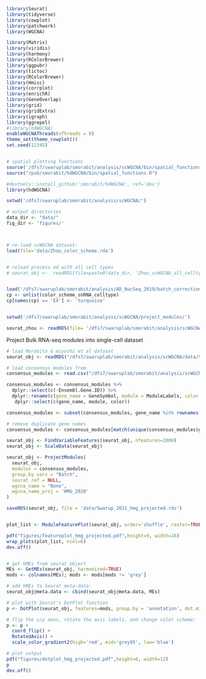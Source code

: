 
```r
library(Seurat)
library(tidyverse)
library(cowplot)
library(patchwork)
library(WGCNA)

library(Matrix)
library(viridis)
library(harmony)
library(RColorBrewer)
library(ggpubr)
library(tictoc)
library(RColorBrewer)
library(Hmisc)
library(corrplot)
library(enrichR)
library(GeneOverlap)
library(grid)
library(gridExtra)
library(igraph)
library(ggrepel)
#library(hdWGCNA)
enableWGCNAThreads(nThreads = 8)
theme_set(theme_cowplot())
set.seed(12345)


# spatial plotting functions
source('/dfs7/swaruplab/smorabit/analysis/scWGCNA/bin/spatial_functions.R')
source("/pub/smorabit/hdWGCNA/bin/spatial_functions.R")

#devtools::install_github('smorabit/hdWGCNA', ref='dev')
library(hdWGCNA)

setwd('/dfs7/swaruplab/smorabit/analysis/scWGCNA/')

# output directories
data_dir <- "data/"
fig_dir <- 'figures/'



# re-load scWGCNA dataset:
load(file='data/Zhou_color_scheme.rda')


# reload process ed with all cell types
# seurat_obj <-  readRDS(file=paste0(data_dir, 'Zhou_scWGCNA_all_celltypes.rds'))


load('/dfs7/swaruplab/smorabit/analysis/AD_NucSeq_2019/batch_correction/liger/update/celltype-analysis/data/color_scheme.rda')
cp <- unlist(color_scheme_snRNA_celltype)
cp[names(cp) == 'EX'] <- 'turquoise'


setwd('/dfs7/swaruplab/smorabit/analysis/scWGCNA/project_modules/')

seurat_zhou <- readRDS(file= '/dfs7/swaruplab/smorabit/analysis/scWGCNA/brain_iterative/data/Zhou_scWGCNA_all_celltypes.rds')


```

Project Bulk RNA-seq modules into single-cell dataset

```r

# load Morabito & miyoshi et al dataset
seurat_obj <- readRDS("/dfs7/swaruplab/smorabit/analysis/scWGCNA/data/Swarup_2021.rds")

# load consensus modules from
consensus_modules <- read.csv("/dfs7/swaruplab/smorabit/analysis/scWGCNA/data/hmg_cWGCNA_modules.csv")

consensus_modules <- consensus_modules %>%
  dplyr::select(c(-Ensembl.Gene.ID)) %>%
  dplyr::rename(c(gene_name = GeneSymbol, module = ModuleLabels, color = Initially.Assigned.Module.Color)) %>%
   dplyr::select(c(gene_name, module, color))

consensus_modules <- subset(consensus_modules, gene_name %in% rownames(seurat_obj))

# remove duplicate gene names
consensus_modules <- consensus_modules[match(unique(consensus_modules$gene_name), consensus_modules$gene_name),]

seurat_obj <- FindVariableFeatures(seurat_obj, nfeatures=2000)
seurat_obj <- ScaleData(seurat_obj)

seurat_obj <- ProjectModules(
  seurat_obj,
  modules = consensus_modules,
  group.by.vars = "Batch",
  seurat_ref = NULL,
  wgcna_name = "None",
  wgcna_name_proj = 'HMG_2020'
)

saveRDS(seurat_obj, file = 'data/Swarup_2021_hmg_projected.rds')


plot_list <- ModuleFeaturePlot(seurat_obj, order='shuffle', raster=TRUE, raster_dpi=400, alpha=1, restrict_range=FALSE, raster_scale=0.25)

pdf("figures/featureplot_hmg_projected.pdf",height=9, width=16)
wrap_plots(plot_list, ncol=6)
dev.off()


# get hMEs from seurat object
MEs <- GetMEs(seurat_obj, harmonized=TRUE)
mods <- colnames(MEs); mods <- mods[mods != 'grey']

# add hMEs to Seurat meta-data:
seurat_obj@meta.data <- cbind(seurat_obj@meta.data, MEs)

# plot with Seurat's DotPlot function
p <- DotPlot(seurat_obj, features=mods, group.by = 'annotation', dot.min=0.25)

# flip the x/y axes, rotate the axis labels, and change color scheme:
p <- p +
  coord_flip() +
  RotatedAxis() +
  scale_color_gradient2(high='red', mid='grey95', low='blue')

# plot output
pdf("figures/dotplot_hmg_projected.pdf",height=6, width=12)
p
dev.off()


```
